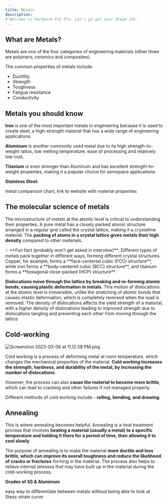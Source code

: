 ```yaml
---
title: Metals
description:
#'Welcome to Hardware FYI Pro. Let's go get your dream job.'
---
```


## What are Metals?

Metals are one of the four categories of engineering materials (other three are polymers, ceramics and composites).

The common properties of metals include:

- Ductility
- Strength
- Toughness
- Fatigue resistance
- Conductivity

## Metals you should know

**Iron** is one of the most important metals in engineering because it is used to create steel, a high-strength material that has a wide range of engineering applications.

**Aluminum** is another commonly used metal due to its high strength-to-weight ratios, low melting temperature, ease of processing and relatively low cost.

**Titanium** is even stronger than Aluminum and has excellent strength-to-weight properties, making it a popular choice for aerospace applications.

**Stainless Steel:**

metal comparison chart, link to website with material properties

## The molecular science of metals

The microstructure of metals at the atomic level is critical to understanding their properties. A pure metal has a closely packed atomic structure arranged in a regular grid called the crystal lattice, making it a crystalline material. The **packing of atoms in a crystal lattice gives metals their high density** compared to other materials.

<Callout>
💡 **Fun fact (probably won’t get asked in interview)**: Different types of metals pack together in different ways, forming different crystal structures. Copper, for example, forms a **face-centered cubic (FCC) structure**, while iron forms a **body-centered cubic (BCC) structure**, and titanium forms a **hexagonal close-packed (HCP) structure**.
</Callout>


**Dislocations move through the lattice by breaking and re-forming atomic bonds, causing plastic deformation in metals**. This motion of dislocations at the atomic level is irreversible, unlike the stretching of atomic bonds that causes elastic deformation, which is completely reversed when the load is removed. The density of dislocations affects the yield strength of a material, with a higher density of dislocations leading to improved strength due to dislocations tangling and preventing each other from moving through the lattice

## Cold-working

![Screenshot 2023-03-06 at 11.12.58 PM.png](https://s3-us-west-2.amazonaws.com/secure.notion-static.com/a8ee7e29-8a81-43fe-a2d3-6c79b4696aff/Screenshot_2023-03-06_at_11.12.58_PM.png)

Cold working is a process of deforming metal at room temperature, which changes the mechanical properties of the material. **Cold working increases the strength, hardness, and durability of the metal, by increasing the number of dislocations**.

However, the process can also **cause the material to become more brittle**, which can lead to cracking and other failures if not managed properly.

Different methods of cold working include - **rolling, bending, and drawing.**

## Annealing

This is where annealing becomes helpful. Annealing is a heat treatment process that involves **heating a material (usually a metal) to a specific temperature and holding it there for a period of time, then allowing it to cool slowly**.

The purpose of annealing is to make the material **more ductile and less brittle, which can improve its overall toughness and reduce the likelihood of cracks or fractures** forming in the material. The process also helps to relieve internal stresses that may have built up in the material during the cold-working process.

**Grades of SS & Aluminum**

easy way to differentiate between metals without being able to look at Stess-strain curve